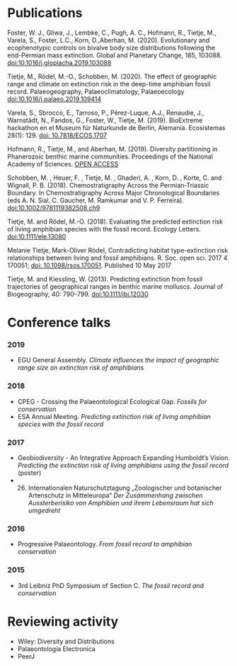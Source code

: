  

# Publications
Foster, W. J., Gliwa, J., Lembke, C., Pugh, A. C., Hofmann, R., Tietje, M., Varela, S., Foster, L.C., Korn, D.,Aberhan, M. (2020). Evolutionary and ecophenotypic controls on bivalve body size distributions following the end-Permian mass extinction. Global and Planetary Change, 185, 103088. [doi:10.1016/j.gloplacha.2019.103088](https://doi.org/10.1016/j.gloplacha.2019.103088)

Tietje, M., Rödel, M.-O., Schobben, M. (2020). The effect of geographic range and climate on extinction risk in the deep-time amphibian fossil record. Palaeogeography, Palaeoclimatology, Palaeoecology [doi:10.1016/j.palaeo.2019.109414](https://doi.org/10.1016/j.palaeo.2019.109414)

Varela, S., Sbrocco, E., Tarroso, P., Pérez-Luque, A.J., Renaudie, J., Warnstädt, N., Fandos, G., Foster, W., Tietje, M. (2019). BioExtreme hackathon en el Museum für Naturkunde de Berlín, Alemania. Ecosistemas 28(1): 129. [doi: 10.7818/ECOS.1707](https://www.revistaecosistemas.net/index.php/ecosistemas/article/view/1707)

Hofmann, R., Tietje, M., and Aberhan, M. (2019). Diversity partitioning in Phanerozoic benthic marine communities. Proceedings of the National Academy of Sciences. [OPEN ACCESS](https://www.pnas.org/content/early/2018/12/13/1814487116)

Schobben, M. , Heuer, F. , Tietje, M. , Ghaderi, A. , Korn, D. , Korte, C. and Wignall, P. B. (2018). Chemostratigraphy Across the Permian‐Triassic Boundary. In Chemostratigraphy Across Major Chronological Boundaries (eds A. N. Sial, C. Gaucher, M. Ramkumar and V. P. Ferreira). [doi:10.1002/9781119382508.ch9](https://doi.org/10.1002/9781119382508.ch9)


Tietje, M. and Rödel, M.-O. (2018). Evaluating the predicted extinction risk of living amphibian species with the fossil record. Ecology Letters. [doi:10.1111/ele.13080](https://doi.org/10.1111/ele.13080)

Melanie Tietje, Mark-Oliver Rödel, Contradicting habitat type-extinction risk relationships between living and fossil amphibians. R. Soc. open sci. 2017 4 170051; [doi: 10.1098/rsos.170051](http://rsos.royalsocietypublishing.org/cgi/content/full/rsos.170051?ijkey=HFAoNHwozz9aFKn&keytype=ref). Published 10 May 2017

Tietje, M. and Kiessling, W. (2013). Predicting extinction from fossil trajectories of geographical ranges in benthic marine molluscs. Journal of Biogeography, 40: 790–799. [doi:10.1111/jbi.12030](http://onlinelibrary.wiley.com/doi/10.1111/jbi.12030/abstract)



# Conference talks
### 2019
* EGU General Assembly. *Climate influences the impact of geographic range size on extinction risk of amphibians*

### 2018
* CPEG - Crossing the Palaeontological Ecological Gap. *Fossils for conservation*
* ESA Annual Meeting. *Predicting extinction risk of living amphibian species with the fossil record*

### 2017
* Geobiodiversity - An Integrative Approach Expanding Humboldt's Vision. *Predicting the extinction risk of living amphibians using the fossil record* (poster)
* 26. Internationalen Naturschutztagung „Zoologischer und botanischer Artenschutz in Mitteleuropa“ *Der Zusammenhang zwischen Aussterberisiko von Amphibien und ihrem Lebensraum hat sich umgedreht*

### 2016
* Progressive Palaeontology. *From fossil record to amphibian conservation*

### 2015
* 3rd Leibniz PhD Symposium of Section C. *The fossil record and conservation*



# Reviewing activity

* Wiley: Diversity and Distributions
* Palaeontologia Electronica
* PeerJ

